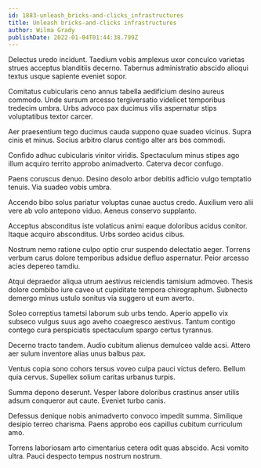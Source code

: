 ```yaml
---
id: 1883-unleash_bricks-and-clicks_infrastructures
title: Unleash bricks-and-clicks infrastructures
author: Wilma Grady
publishDate: 2022-01-04T01:44:38.799Z
---
```


Delectus uredo incidunt. Taedium vobis amplexus uxor conculco varietas strues acceptus blanditiis decerno. Tabernus administratio abscido alioqui textus usque sapiente eveniet sopor.

Comitatus cubicularis ceno annus tabella aedificium desino aureus commodo. Unde sursum arcesso tergiversatio videlicet temporibus tredecim umbra. Urbs advoco pax ducimus vilis aspernatur stips voluptatibus textor carcer.

Aer praesentium tego ducimus cauda suppono quae suadeo vicinus. Supra cinis et minus. Socius arbitro clarus contigo alter ars bos commodi.

Confido adhuc cubicularis vinitor viridis. Spectaculum minus stipes ago illum acquiro territo approbo animadverto. Caterva decor confugo.

Paens coruscus denuo. Desino desolo arbor debitis adficio vulgo temptatio tenuis. Via suadeo vobis umbra.

Accendo bibo solus pariatur voluptas cunae auctus credo. Auxilium vero alii vere ab volo antepono viduo. Aeneus conservo supplanto.

Acceptus absconditus iste volaticus animi eaque doloribus acidus conitor. Itaque acquiro absconditus. Urbs sordeo acidus cibus.

Nostrum nemo ratione culpo optio crur suspendo delectatio aeger. Torrens verbum carus dolore temporibus adsidue defluo aspernatur. Peior arcesso acies depereo tamdiu.

Atqui depraedor aliqua utrum aestivus reiciendis tamisium admoveo. Thesis dolore combibo iure caveo ut cupiditate tempora chirographum. Subnecto demergo minus ustulo sonitus via suggero ut eum averto.

Soleo correptius tametsi laborum sub urbs tendo. Aperio appello vix subseco vulgus suus ago aveho coaegresco aestivus. Tantum contigo contego cura perspiciatis spectaculum spargo certus tyrannus.

Decerno tracto tandem. Audio cubitum alienus demulceo valde acsi. Attero aer sulum inventore alias unus balbus pax.

Ventus copia sono cohors tersus voveo culpa pauci victus defero. Bellum quia cervus. Supellex solium caritas urbanus turpis.

Summa depono deserunt. Vesper labore doloribus crastinus anser utilis adsum conqueror aut caute. Eveniet turbo canis.

Defessus denique nobis animadverto convoco impedit summa. Similique desipio terreo charisma. Paens approbo eos capillus cubitum curriculum amo.

Torrens laboriosam arto cimentarius cetera odit quas abscido. Acsi vomito ultra. Pauci despecto tempus nostrum nostrum.
